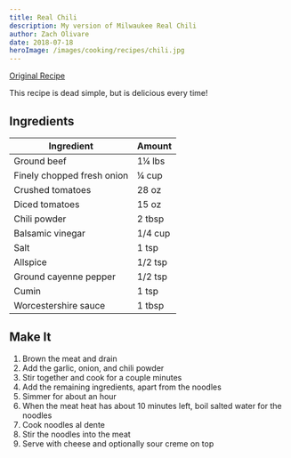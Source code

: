 ```yaml
---
title: Real Chili
description: My version of Milwaukee Real Chili
author: Zach Olivare
date: 2018-07-18
heroImage: /images/cooking/recipes/chili.jpg
---
```


[Original Recipe](https://lowcarbyum.com/chunky-low-carb-no-bean-chili-recipe/)

This recipe is dead simple, but is delicious every time!

## Ingredients

| Ingredient                 | Amount  |
| -------------------------- | ------- |
| Ground beef                | 1¼ lbs  |
| Finely chopped fresh onion | ¼ cup   |
| Crushed tomatoes           | 28 oz   |
| Diced tomatoes             | 15 oz   |
| Chili powder               | 2 tbsp  |
| Balsamic vinegar           | 1/4 cup |
| Salt                       | 1 tsp   |
| Allspice                   | 1/2 tsp |
| Ground cayenne pepper      | 1/2 tsp |
| Cumin                      | 1 tsp   |
| Worcestershire sauce       | 1 tbsp  |

## Make It

1. Brown the meat and drain
1. Add the garlic, onion, and chili powder
1. Stir together and cook for a couple minutes
1. Add the remaining ingredients, apart from the noodles
1. Simmer for about an hour
1. When the meat heat has about 10 minutes left, boil salted water for the noodles
1. Cook noodles al dente
1. Stir the noodles into the meat
1. Serve with cheese and optionally sour creme on top
